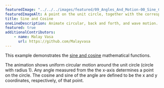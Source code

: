 ---
featuredImage: "../../../images/featured/09_Angles_And_Motion-00_Sine_Cosine-thumbnail.png"
featuredImageAlt: A point on the unit circle, together with the corresponding sine and cosine values on their graphs.
title: Sine and Cosine
oneLineDescription: Animate circular, back and forth, and wave motion.
featured: true
additionalContributors:
    - name: Malay Vasa
      url: https://github.com/Malayvasa
---

This example demonstrates the
<a href="https://en.wikipedia.org/wiki/Sine_and_cosine">sine and cosine</a>
mathematical functions.

The animation shows uniform circular motion around the unit circle
(circle with radius 1). Any angle measured from the the x-axis
determines a point on the circle. The cosine and sine of the angle
are defined to be the x and y coordinates, respectively, of that
point.